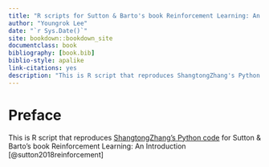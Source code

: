 ```yaml
--- 
title: "R scripts for Sutton & Barto's book Reinforcement Learning: An Introduction (2nd Edition)"
author: "Youngrok Lee"
date: "`r Sys.Date()`"
site: bookdown::bookdown_site
documentclass: book
bibliography: [book.bib]
biblio-style: apalike
link-citations: yes
description: "This is R script that reproduces ShangtongZhang's Python code for Sutton & Barto's book Reinforcement Learning: An Introduction (2nd Edition)"
---
```


# Preface {-}

This is R script that reproduces [ShangtongZhang's Python code](https://github.com/ShangtongZhang/reinforcement-learning-an-introduction/) for Sutton & Barto's book Reinforcement Learning: An Introduction [@sutton2018reinforcement]



